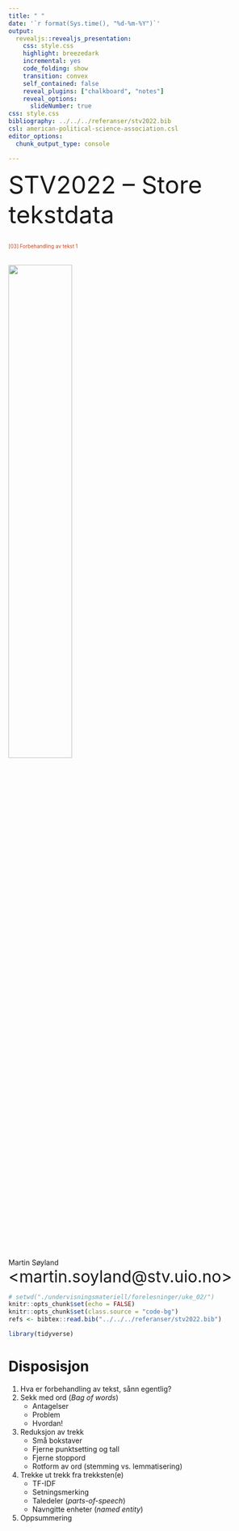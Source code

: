 ```yaml
---
title: " "
date: '`r format(Sys.time(), "%d-%m-%Y")`'
output:
  revealjs::revealjs_presentation:
    css: style.css
    highlight: breezedark
    incremental: yes
    code_folding: show
    transition: convex
    self_contained: false
    reveal_plugins: ["chalkboard", "notes"]
    reveal_options:
      slideNumber: true
css: style.css
bibliography: ../../../referanser/stv2022.bib
csl: american-political-science-association.csl
editor_options: 
  chunk_output_type: console

---
```




<font size=12>STV2022 -- Store tekstdata</font></br></br>
<p style='font-size:10;color:#D13F11'>[03] Forbehandling av tekst 1</p></br>
![](uio_logo.png){width=50%} 

Martin Søyland 
<font size=6>\<martin.soyland@stv.uio.no\></font></br>

```r
# setwd("./undervisningsmateriell/forelesninger/uke_02/")
knitr::opts_chunk$set(echo = FALSE)
knitr::opts_chunk$set(class.source = "code-bg")
refs <- bibtex::read.bib("../../../referanser/stv2022.bib")

library(tidyverse)

```


# Disposisjon

1. Hva er forbehandling av tekst, sånn egentlig?
2. Sekk med ord (*Bag of words*)
    - Antagelser
    - Problem
    - Hvordan!
3. Reduksjon av trekk
    - Små bokstaver
    - Fjerne punktsetting og tall
    - Fjerne stoppord
    - Rotform av ord (stemming vs. lemmatisering)
4. Trekke ut trekk fra trekksten(e)
    - TF-IDF
    - Setningsmerking
    - Taledeler (*parts-of-speech*)
    - Navngitte enheter (*named entity*)
5. Oppsummering
